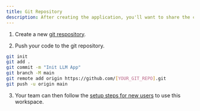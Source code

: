 ```yaml
---
title: Git Repository
description: After creating the application, you'll want to share the codebase with your team.
---
```


1. Create a new [git respository](https://github.com/new).

2. Push your code to the git repository.

```bash terminal
git init
git add .
git commit -m "Init LLM App"
git branch -M main
git remote add origin https://github.com/[YOUR_GIT_REPO].git
git push -u origin main
```

3. Your team can then follow the [setup steps for new users](/how-to/new-users) to use this workspace.
